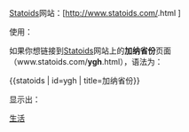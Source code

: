 [[Statoids]]网站：[http://www.statoids.com/{{{id}}}.html {{{title}}}]<noinclude>

使用：

如果你想链接到[[Statoids]]网站上的'''加纳省份'''页面（www.statoids.com/'''ygh'''.html），语法为：

<nowiki>{{statoids | id=ygh | title=加纳省份}}</nowiki>

显示出：

{{statoids|id=ygh|title=加纳省份}}

[[Category:生活模板|{{PAGENAME}}]]
[[Category:外部资源模板|生活]]

</noinclude>